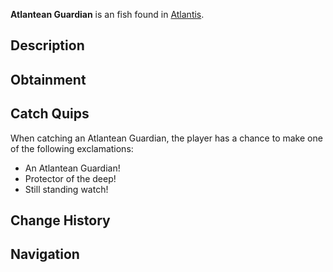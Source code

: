 {{FishInfobox
|image          = Atlantean Guardian.png
|rarity         = Unusual
|sea            = First Sea
|location       = [[Atlantis]]
|sublocation    = 
|sources        = Fishing Rod
|radar_location = 
|xp             = 150
|weather        = 
|time           = 
|season         = 
|bait           = Fish Head
|base_weight    = 8
|base_value     = 250
|weight_range   = 4
|base_chance    = 35
|base_resil     = 50
}}
'''Atlantean Guardian''' is an {{Rarity|Unusual}} fish found in [[Atlantis]].

== Description ==
{{Description|These impressive fish patrol the ancient ruins like sentinels. Their scales bear markings reminiscent of ancient armor, and they're known to chase away threatening predators.|Bestiary Entry}}

== Obtainment ==
{{Description|Sunken's Depth Pool|Bestiary Hint}}
{{Fish Availability|
Atlantis/Sunken Depths
|top_rods      = 
Krampus's Rod\226622.67\237670.12;
Magma Rod\216513.02\227067.64;
Plastic Rod\198766.11\208422.65;
Leviathan's Fang Rod\175487.29\154027.43;
Great Rod of Oscar\160296.25\111151.68;
Buddy Bond Rod\147654.82\230784.94;
Fast Rod\158126.47\262384.45;
Fischer's Rod\143875.03\238736.57;
Flimsy Rod\131575.25\229701.24;
Training Rod\87212.49\188292.54;
Free Spirit Rod\159064.82\146540.46;
Trident Rod\158926.76\146413.27;
Astralhook Rod\153946.43\130596.5;
Ethereal Prism Rod\153856.52\117980.45;
No-Life Rod\149742.9\123600.63;
Seraphic Rod\149475.32\122265.84;
Challenger's Rod\143324.55\112777.77;
Rod Of The Forgotten Fang\140037.35\114515.22;
Blazebringer Rod\132499.7\110145.75;
Rod Of The Depths\126346.54\103268.51;
Zeus Rod\124875.91\103994.76;
Verdant Shear Rod\123456.27\104860.78;
Rod Of The Exalted One\123379.6\108028.22;
Depthseeker Rod\113231.97\97456.56;
Avalanche Rod\102213.36\88472.16;
Volcanic Rod\97303.37\82251.7;
Steady Rod\41983.58\34951.09
|recommended   = Trident Rod
}}

== Catch Quips ==
When catching an Atlantean Guardian, the player has a chance to make one of the following exclamations:
* An Atlantean Guardian!
* Protector of the deep!
* Still standing watch!

== Change History ==
{{Change History|{{subst:Current Version}}}}

== Navigation ==
{{Fish Navbox|Atlantis}}